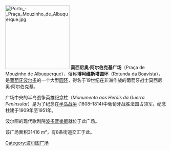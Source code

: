[[Image:Porto_-_Praça_Mouzinho_de_Albuquerque.jpg|200px]]
{{coord|41.158132|N|8.629149|W|type:landmark|display=title}}
'''莫西尼奥·阿尔伯克基广场'''（Praça de Mouzinho de Albuquerque），俗称'''博阿维斯塔圆环'''（Rotunda da Boavista），是[[葡萄牙|葡萄牙]][[波尔多|波尔多]]的一个大型[[圆环|圆环]]，得名于19世纪在非洲作战的葡萄牙战士莫西尼奥·阿尔伯克基。 

广场中央的半岛战争英雄纪念柱（''Monumento aos Heróis da Guerra Peninsular''）是为了纪念在[[半岛战争|半岛战争]] (1808–1814)中葡萄牙战胜法国占领军。纪念柱建于1909年至1951年。

波尔图的现代歌剧院[[波多音樂廳|波多音樂廳]]就位于此广场。

该广场面积31416 m²，有8条街道交汇于此。

{{DEFAULTSORT:Rotunda Da Boavista}}
[[Category:波尔图广场|Category:波尔图广场]]